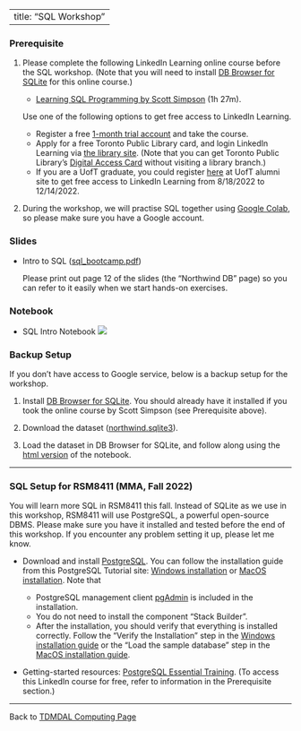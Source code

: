 <style>
ol ul {
    margin-bottom: 10px;
}
</style>

---
title: "SQL Workshop"
---

### Prerequisite

1. Please complete the following LinkedIn Learning online course before the SQL workshop. (Note that you will need to install [DB Browser for SQLite](https://sqlitebrowser.org/){target="_blank"} for this online course.)

    * [Learning SQL Programming by Scott Simpson](https://www.linkedin.com/learning/learning-sql-programming-8382385){target="_blank"} (1h 27m).
    
    Use one of the following options to get free access to LinkedIn Learning.
    
    * Register a free [1-month trial account](https://www.linkedin.com/learning/subscription/products){target="_blank"} and take the course. 
    * Apply for a free Toronto Public Library card, and login LinkedIn Learning via [the library site](https://www.torontopubliclibrary.ca/detail.jsp?R=EDB0187){target="_blank"}. (Note that you can get Toronto Public Library's [Digital Access Card](https://www.torontopubliclibrary.ca/using-the-library/your-library-card/){target="_blank"} without visiting a library branch.)
    * If you are a UofT graduate, you could register [here](https://my.alumni.utoronto.ca/linkedinlearning){target="_blank"} at UofT alumni site to get free access to LinkedIn Learning from 8/18/2022 to 12/14/2022.

2. During the workshop, we will practise SQL together using [Google Colab](https://colab.research.google.com/){target="_blank"}, so please make sure you have a Google account.

### Slides

* Intro to SQL ([sql_bootcamp.pdf](sql_bootcamp.pdf))

    Please print out page 12 of the slides (the "Northwind DB" page) so you can refer to it easily when we start hands-on exercises.


### Notebook

* SQL Intro Notebook [![](colab-badge.svg)](https://colab.research.google.com/github/tdmdal/mma-sql-2022/blob/master/docs/SQL_Intro_Sqlite.ipynb)

### Backup Setup

If you don't have access to Google service, below is a backup setup for the workshop.

1. Install [DB Browser for SQLite](https://sqlitebrowser.org/){target="_blank"}. You should already have it installed if you took the online course by Scott Simpson (see Prerequisite above).

2. Download the dataset ([northwind.sqlite3](data/northwind.sqlite3)).

3. Load the dataset in DB Browser for SQLite, and follow along using the [html version](SQL_Intro_Sqlite.html) of the notebook.

---

### SQL Setup for RSM8411 (MMA, Fall 2022)

You will learn more SQL in RSM8411 this fall. Instead of SQLite as we use in this workshop, RSM8411 will use PostgreSQL, a powerful open-source DBMS. Please make sure you have it installed and tested before the end of this workshop. If you encounter any problem setting it up, please let me know.

* Download and install [PostgreSQL](https://www.postgresql.org/download/){target="_blank"}. You can follow the installation guide from this PostgreSQL Tutorial site: [Windows installation](https://www.postgresqltutorial.com/install-postgresql/){target="_blank"} or [MacOS installation](https://www.postgresqltutorial.com/install-postgresql-macos/){target="_blank"}. Note that

    * PostgreSQL management client [pgAdmin](https://www.pgadmin.org/){target="_blank"} is included in the installation.
    * You do not need to install the component "Stack Builder".
    * After the installation, you should verify that everything is installed correctly. Follow the "Verify the Installation" step in the [Windows installation guide](https://www.postgresqltutorial.com/install-postgresql/){target="_blank"} or the "Load the sample database" step in the [MacOS installation guide](https://www.postgresqltutorial.com/install-postgresql-macos/){target="_blank"}.

* Getting-started resources: [PostgreSQL Essential Training](https://www.linkedin.com/learning/postgresql-essential-training){target="_blank"}. (To access this LinkedIn course for free, refer to information in the Prerequisite section.)

---

Back to [TDMDAL Computing Page](https://tdmdal.github.io/)
